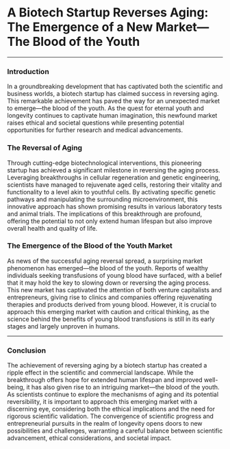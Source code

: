 # A Biotech Startup Reverses Aging: The Emergence of a New Market—The Blood of the Youth

---

### Introduction

In a groundbreaking development that has captivated both the scientific and business worlds, a biotech startup has claimed success in reversing aging. This remarkable achievement has paved the way for an unexpected market to emerge—the blood of the youth. As the quest for eternal youth and longevity continues to captivate human imagination, this newfound market raises ethical and societal questions while presenting potential opportunities for further research and medical advancements.

### The Reversal of Aging

Through cutting-edge biotechnological interventions, this pioneering startup has achieved a significant milestone in reversing the aging process. Leveraging breakthroughs in cellular regeneration and genetic engineering, scientists have managed to rejuvenate aged cells, restoring their vitality and functionality to a level akin to youthful cells. By activating specific genetic pathways and manipulating the surrounding microenvironment, this innovative approach has shown promising results in various laboratory tests and animal trials. The implications of this breakthrough are profound, offering the potential to not only extend human lifespan but also improve overall health and quality of life.

### The Emergence of the Blood of the Youth Market

As news of the successful aging reversal spread, a surprising market phenomenon has emerged—the blood of the youth. Reports of wealthy individuals seeking transfusions of young blood have surfaced, with a belief that it may hold the key to slowing down or reversing the aging process. This new market has captivated the attention of both venture capitalists and entrepreneurs, giving rise to clinics and companies offering rejuvenating therapies and products derived from young blood. However, it is crucial to approach this emerging market with caution and critical thinking, as the science behind the benefits of young blood transfusions is still in its early stages and largely unproven in humans.

---

### Conclusion

The achievement of reversing aging by a biotech startup has created a ripple effect in the scientific and commercial landscape. While the breakthrough offers hope for extended human lifespan and improved well-being, it has also given rise to an intriguing market—the blood of the youth. As scientists continue to explore the mechanisms of aging and its potential reversibility, it is important to approach this emerging market with a discerning eye, considering both the ethical implications and the need for rigorous scientific validation. The convergence of scientific progress and entrepreneurial pursuits in the realm of longevity opens doors to new possibilities and challenges, warranting a careful balance between scientific advancement, ethical considerations, and societal impact.